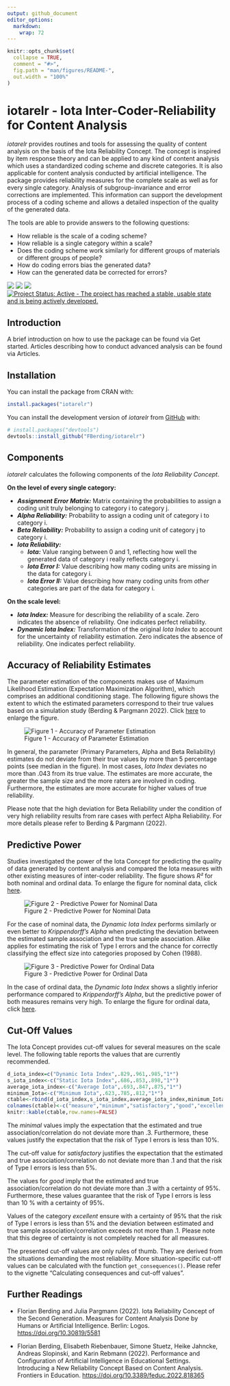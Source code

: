 ```yaml
---
output: github_document
editor_options: 
  markdown: 
    wrap: 72
---
```


<!-- README.md is generated from README.Rmd. Please edit that file -->

```r
knitr::opts_chunk$set(
  collapse = TRUE,
  comment = "#>",
  fig.path = "man/figures/README-",
  out.width = "100%"
)
```

# iotarelr - Iota Inter-Coder-Reliability for Content Analysis

*iotarelr* provides routines and tools for assessing the quality of
content analysis on the basis of the Iota Reliability Concept. The
concept is inspired by item response theory and can be applied to any
kind of content analysis which uses a standardized coding scheme and
discrete categories. It is also applicable for content analysis
conducted by artificial intelligence. The package provides
reliability measures for the complete scale as well as for every single
category. Analysis of subgroup-invariance and error corrections are
implemented. This information can support the development process of a
coding scheme and allows a detailed inspection of the quality of the generated 
data.

The tools are able to provide answers to the following questions:

-   How reliable is the scale of a coding scheme? 
-   How reliable is a single category within a scale? 
-   Does the coding scheme work similarly for different groups of
    materials or different groups of people? 
-   How do coding errors bias the generated data? 
-   How can the generated data be corrected for errors? 

<!-- badges: start -->

[![](https://www.r-pkg.org/badges/version/iotarelr?color=green)](https://cran.r-project.org/package=iotarelr)
[![](http://cranlogs.r-pkg.org/badges/grand-total/iotarelr)](https://cran.r-project.org/package=iotarelr)
[![](https://img.shields.io/badge/devel%20version-0.1.2-green.svg)](https://github.com/fberding/iotarelr)
[![Project Status: Active - The project has reached a stable, usable
state and is being actively
developed.](https://www.repostatus.org/badges/latest/active.svg)](https://www.repostatus.org/#active)

<!-- badges: end -->

## Introduction

A brief introduction on how to use the package can be found via Get
started. Articles describing how to conduct advanced
analysis can be found via Articles.

## Installation

You can install the package from CRAN with:
``` r
install.packages("iotarelr")
```

You can install the development version of *iotarelr* from
[GitHub](https://github.com/) with:

``` r
# install.packages("devtools")
devtools::install_github("FBerding/iotarelr")
```

## Components

*iotarelr* calculates the following components of the *Iota Reliability
Concept*.

**On the level of every single category:**

-   ***Assignment Error Matrix:*** Matrix containing the probabilities
    to assign a coding unit truly belonging to category i to category j.
-   ***Alpha Reliability:*** Probability to assign a coding unit of
    category i to category i.
-   ***Beta Reliability:*** Probability to assign a coding unit of
    category j to category i.
-   ***Iota Reliability:***
    -   ***Iota:*** Value ranging between 0 and 1, reflecting how well
        the generated data of category i really reflects category i.
    -   ***Iota Error I:*** Value describing how many coding
        units are missing in the data for category i.
    -   ***Iota Error II:*** Value describing how many coding
        units from *other* categories are part of the data for category i.

**On the scale level:**

-   ***Iota Index:*** Measure for describing the reliability of a scale.
    Zero indicates the absence of reliability. One indicates perfect
    reliability.
-   ***Dynamic Iota Index:*** Transformation of the original *Iota
    Index* to account for the uncertainty of reliability estimation.
    Zero indicates the absence of reliability. One indicates perfect
    reliability.

## Accuracy of Reliability Estimates

The parameter estimation of the components makes use of Maximum Likelihood
Estimation (Expectation Maximization Algorithm), which comprises an
additional conditioning stage. The following figure shows the extent to
which the estimated parameters correspond to their true values based on
a simulation study (Berding & Pargmann 2022). Click
[here](reference/figures/README-accuracy.png) to enlarge the figure.

![Figure 1 - Accuracy of Parameter Estimation](man/figures/README-accuracy.png) 

In general, the parameter
(Primary Parameters, Alpha and Beta Reliability) estimates do not
deviate from their true values by more than 5 percentage points  (see median
in the figure). In most cases, *Iota Index* deviates no more than .043
from its true value. The estimates are more accurate, the greater the
sample size and the more raters are involved in coding. Furthermore,
the estimates are more accurate for higher values of true reliability.

Please note that the high deviation for Beta Reliability under the condition of 
very high reliability results from rare cases with perfect Alpha Reliability. 
For more details please refer to Berding & Pargmann (2022).

## Predictive Power

Studies investigated the power of the Iota Concept for predicting the
quality of data generated by content analysis and compared the Iota
measures with other existing measures of inter-coder reliability. The
figure shows *R²* for both nominal and ordinal data. To enlarge the figure
for nominal data, click
[here](reference/figures/README-pred_power_nominal.png).

![Figure 2 - Predictive Power for Nominal Data](man/figures/README-pred_power_nominal.png)

For the case of nominal data, the *Dynamic Iota Index* performs similarly or even better to *Krippendorff's Alpha* when predicting the deviation
between the estimated sample association and the true sample
association. Alike applies for estimating the risk of Type I errors
and the chance for correctly classifying the effect size into categories
proposed by Cohen (1988).

![Figure 3 - Predictive Power for Ordinal Data](man/figures/README-pred_power_ordinal.png)

In the case of ordinal data, the *Dynamic Iota Index* shows a slightly
inferior performance compared to *Krippendorff's Alpha*, but the predictive power
of both measures remains very high. To enlarge the figure for ordinal data,
click [here](reference/figures/README-pred_power_ordinal.png).

## Cut-Off Values

The Iota Concept provides cut-off values for several measures on the scale
level. The following table reports the values that are currently recommended.

```r
d_iota_index=c("Dynamic Iota Index",.829,.961,.985,"1*")
s_iota_index<-c("Static Iota Index",.686,.853,.898,"1*")
average_iota_index<-c("Average Iota",.693,.847,.875,"1*")
minimum_Iota<-c("Minimum Iota",.623,.785,.812,"1*")
ctable<-rbind(d_iota_index,s_iota_index,average_iota_index,minimum_Iota)
colnames(ctable)<-c("measure","minimum","satisfactory","good","excellent")
knitr::kable(ctable,row.names=FALSE)
```

The *minimal* values imply the expectation that the estimated and true
association/correlation do not deviate more than .3. Furthermore, these
values justify the expectation that the risk of Type I errors is less
than 10%.

The cut-off value for *satisfactory* justifies the expectation that the
estimated and true association/correlation do not deviate more than .1
and that the risk of Type I errors is less than 5%.

The values for *good* imply that the estimated and true
association/correlation do not deviate more than .3 with a certainty of
95%. Furthermore, these values guarantee that the risk of Type I errors
is less than 10 % with a certainty of 95%.

Values of the category *excellent* ensure with a certainty of 95% that
the risk of Type I errors is less than 5% and the deviation between
estimated and true sample association/correlation exceeds not more than
.1. Please note that this degree of certainty is not completely reached
for all measures.

The presented cut-off values are only rules of thumb. They are derived
from the situations demanding the most reliability. More situation-specific
cut-off values can be calculated with the function `get_consequences()`.
Please refer to the vignette "Calculating consequences and cut-off
values".

## Further Readings
-   Florian Berding and Julia Pargmann (2022). Iota Reliability Concept
    of the Second Generation. Measures for Content Analysis Done by
    Humans or Artificial Intelligence. Berlin: Logos.
    <https://doi.org/10.30819/5581>
    
-   Florian Berding, Elisabeth Riebenbauer, Simone Stuetz, Heike
    Jahncke, Andreas Slopinski, and Karin Rebmann (2022). Performance and
    Configuration of Artificial Intelligence in Educational
    Settings. Introducing a New Reliability Concept Based on Content
    Analysis. Frontiers in Education.
    <https://doi.org/10.3389/feduc.2022.818365>
